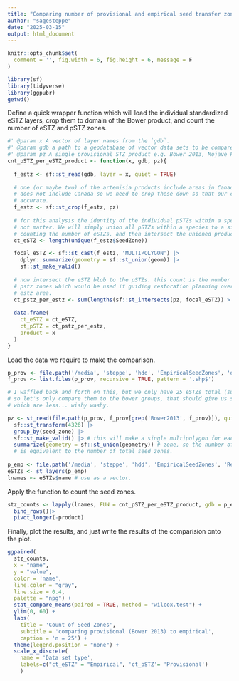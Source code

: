 ```yaml
---
title: "Comparing number of provisional and empirical seed transfer zones"
author: "sagesteppe"
date: "2025-03-15"
output: html_document
---
```


```r
knitr::opts_chunk$set(
  comment = '', fig.width = 6, fig.height = 6, message = F
)
```

```r
library(sf)
library(tidyverse)
library(ggpubr)
getwd()
```

Define a quick wrapper function which will load the individual standardized eSTZ layers, crop them to domain of the Bower product, and count the number of eSTZ and pSTZ zones. 

```r
#' @param x A vector of layer names from the `gdb`. 
#' @param gdb a path to a geodatabase of vector data sets to be compared to the single pSTZ product.
#' @param pz A single provisional STZ product e.g. Bower 2013, Mojave Provisional, etc. 
cnt_pSTZ_per_eSTZ_product <- function(x, gdb, pz){
  
  f_estz <- sf::st_read(gdb, layer = x, quiet = TRUE)
  
  # one (or maybe two) of the artemisia products include areas in Canada, bower
  # does not include Canada so we need to crop these down so that our counts are 
  # accurate. 
  f_estz <- sf::st_crop(f_estz, pz)
  
  # for this analysis the identity of the individual pSTZs within a species does 
  # not matter. We will simply union all pSTZs within a species to a single multipolygon, after 
  # counting the number of eSTZs, and then intersect the unioned product with the pSTZs
  ct_eSTZ <- length(unique(f_estz$SeedZone))

  focal_eSTZ <- sf::st_cast(f_estz, 'MULTIPOLYGON') |>
    dplyr::summarize(geometry = sf::st_union(geom)) |>
    sf::st_make_valid()
  
  # now intersect the eSTZ blob to the pSTZs. this count is the number of 
  # pstz zones which would be used if guiding restoration planning over the focal
  # estz area. 
  ct_pstz_per_estz <- sum(lengths(sf::st_intersects(pz, focal_eSTZ)) > 0)
  
  data.frame(
    ct_eSTZ = ct_eSTZ, 
    ct_pSTZ = ct_pstz_per_estz,
    product = x
  )
}
```

Load the data we require to make the comparison. 

```r
p_prov <- file.path('/media', 'steppe', 'hdd', 'EmpiricalSeedZones', 'data', 'geodata', 'raw_provisional')
f_prov <- list.files(p_prov, recursive = TRUE, pattern = '.shp$')

# I waffled back and forth on this, but we only have 25 eSTZs total (subdivided into various types)
# so let's only compare them to the bower groups, that should give us some values
# which are less... wishy washy.  

pz <- st_read(file.path(p_prov, f_prov[grep('Bower2013', f_prov)]), quiet = T) |>
  sf::st_transform(4326) |>
  group_by(seed_zone) |>
  sf::st_make_valid() |> # this will make a single multipolygon for each seed 
  summarize(geometry = sf::st_union(geometry)) # zone, so the number of rows
  # is equivalent to the number of total seed zones. 
  
p_emp <- file.path('/media', 'steppe', 'hdd', 'EmpiricalSeedZones', 'RetroactivelyStandardized.gpkg')
eSTZs <- st_layers(p_emp)
lnames <- eSTZs$name # use as a vector. 
```

Apply the function to count the seed zones. 

```r
stz_counts <- lapply(lnames, FUN = cnt_pSTZ_per_eSTZ_product, gdb = p_emp, pz = pz) |>
  bind_rows()|>
  pivot_longer(-product)
```

Finally, plot the results, and just write the results of the comparision onto the plot. 
```r
ggpaired(
  stz_counts,
  x = "name",
  y = "value",
  color = 'name',
  line.color = "gray", 
  line.size = 0.4,
  palette = "npg") + 
  stat_compare_means(paired = TRUE, method = "wilcox.test") + 
  ylim(0, 60) + 
  labs(
    title = 'Count of Seed Zones', 
    subtitle = 'comparing provisional (Bower 2013) to empirical', 
    caption = 'n = 25') +
  theme(legend.position = "none") + 
  scale_x_discrete(
    name = 'Data set type',
    labels=c("ct_eSTZ" = "Empirical", 'ct_pSTZ'= 'Provisional')
    )
```

